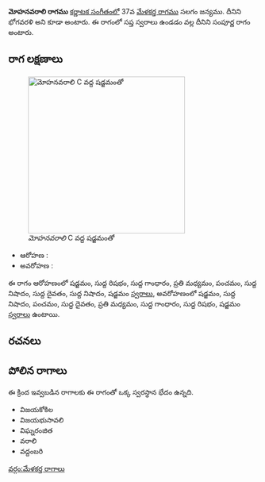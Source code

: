 {{Infobox ragam
	| name          	= మోహనవరాలి
	| synonym	    	= భోగవరళి
	| mela          	= 
	| chakra        	= 
	| janaka        	= 
	| type          	= సంపూర్ణ
	| arohanam      	= {{svaraC|S|R1|G1|M2|P|N1|D1|N1|S'}} 
	| avarohanam    	= {{svaraC|S'|N1|P|D1|M2|G1|R1|S}}
	| jeeva         	=
	| chhaya        	=
	| nyasa         	=
	| vishesha      	= 
	| equivalent  		= 
}}
{{కర్ణాటక సంగీత రాగాలు}}
'''మోహనవరాలి రాగము''' [[కర్ణాటక సంగీతం]]లో 37వ [[మేళకర్త రాగము]] సలగం జన్యము. దీనిని భోగవరళి అని కూడా అంటారు. ఈ రాగంలో సప్త స్వరాలు ఉండడం వల్ల దీనిని సంపూర్ణ రాగం అంటారు.


==రాగ లక్షణాలు==
[[Image:mohanavarali_kb2wiki.png|thumb|right|316px|''మోహనవరాలి'' C వద్ద షడ్జమంతో]]

* ఆరోహణ : {{svaraC|S|R1|G1|M2|P|N1|D1|N1|S'}} 
* అవరోహణ : {{svaraC|S'|N1|P|D1|M2|G1|R1|S}}

ఈ రాగం ఆరోహణంలో షడ్జమం, సుద్ద  రిషభం, సుద్ద  గాంధారం, ప్రతి మధ్యమం, పంచమం, సుద్ద నిషాదం, సుద్ద దైవతం, సుద్ద నిషాదం, షడ్జమం [[స్వరాలు]], అవరోహణంలో షడ్జమం, సుద్ద నిషాదం, పంచమం, సుద్ద దైవతం, ప్రతి మధ్యమం, సుద్ద  గాంధారం, సుద్ద  రిషభం, షడ్జమం [[స్వరాలు]] ఉంటాయి.

==రచనలు==



==పోలిన రాగాలు==
ఈ క్రింద ఇవ్వబడిన రాగాలకు ఈ రాగంతో ఒక్క స్వరస్థాన భేదం ఉన్నది.
* విజయకోకిల
* విజయభుసావలి
* విఘ్నరంజిత
* వరాలి
* వద్దంబరి



[[వర్గం:మేళకర్త రాగాలు]]